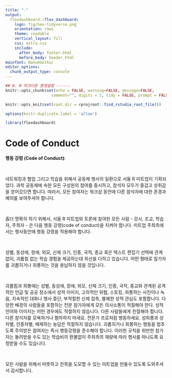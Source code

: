 ```yaml
---
title: "."
output: 
  flexdashboard::flex_dashboard:
    logo: fig/hex-tidyverse.png
    orientation: rows    
    theme: readable
    vertical_layout: fill
    css: extra.css
    include:
      after_body: footer.html
      before_body: header.html
mainfont: NanumGothic 
editor_options: 
  chunk_output_type: console
---
```


```r
## 0. R 마크다운 환경설정 ------
knitr::opts_chunk$set(echo = FALSE, warning=FALSE, message=FALSE,
                    comment="", digits = 3, tidy = FALSE, prompt = FALSE, fig.align = 'center')

knitr::opts_knit$set(root.dir = rprojroot::find_rstudio_root_file())

options(knitr.duplicate.label = 'allow')

library(flexdashboard)
```


Code of Conduct
===============================================================================

**행동 강령 (Code of Conduct)**:

<br>

네트워킹과 협업 그리고 학습을 위해서 공동체 행사의 일환으로 서울 R 미트업이 기획되었다. 과학 공동체에 속한 모든 구성원의 참여를 중시하고, 참석자 모두가 즐겁고 성취감을 얻어갔으면 합니다. 따라서, 모든 참여자는 워크샵 동안에 다른 참석자에 대한 존경과 예의를 보여주셔야 합니다.

<br>

좀더 명확히 하기 위해서, 서울 R 미트업와 토론에 참여한 모든 사람 - 강사, 조교, 학습자, 주최자 - 은 다음 행동 강령(code of conduct)을 지켜야 합니다. 미트업 주최측에서는 행사동안에 행동 강령을 적용해야 합니다.

<br>

성별, 동성애, 장애, 외모, 신체 크기, 인종, 국적, 종교 혹은 텍스트 편집기 선택에 관계없이, 괴롭힘 없는 학습 경험을 제공하는데 최선을 다하고 있습니다. 어떤 형태로 참가자를 괴롭히거나 희롱하는 것을 용납하지 않을 것입니다.

<br>

괴롭힘과 희롱에는 성별, 동성애, 장애, 외모, 신체 크기, 인종, 국적, 종교와 관계된 공격적인 언급 및 공공 장소에서 성적 이미지, 고의적인 위협, 스토킹, 희롱하는 사진이나 녹음, 지속적인 대화나 행사 중단, 부적절한 신체 접촉, 불쾌한 성적 관심도 포함합니다.
다양한 배경의 사람들을 포함하는 전문 참가자에게 모든 의사소통이 적절해야 한다. 성적 언어와 이미지는 어떤 경우에도 적절하지 않습니다.
다른 사람들에게 친절해야 합니다. 다른 참석자를 모욕하거나 폄하하지 마세요.
전문가 프로처럼 행동하세요. 성희롱과 성차별, 인종차별, 배제하는 농담은 적절하지 않습니다.
괴롭히거나 희롱하는 행동을 멈추도록 주의받은 참여자는 즉시 행동강령을 준수해야 합니다. 이러한 규칙을 위반한 참가자는 돌려받을 수도 있는 학습비의 환불없이 주최측의 재량에 따라 행사를 떠나도록 요청받을 수도 있습니다.

<br>

모든 사람을 위해서 따뜻하고 친목을 도모할 수 있는 미트업을 만들수 있도록 도와주셔서 감사합니다.


